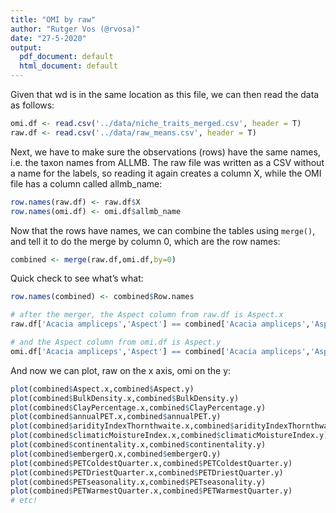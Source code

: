 ```yaml
---
title: "OMI by raw"
author: "Rutger Vos (@rvosa)"
date: "27-5-2020"
output:
  pdf_document: default
  html_document: default
---
```


Given that wd is in the same location as this file, we can then read the data
as follows:

```r
omi.df <- read.csv('../data/niche_traits_merged.csv', header = T)
raw.df <- read.csv('../data/raw_means.csv', header = T)
```

Next, we have to make sure the observations (rows) have the same names, i.e. the
taxon names from ALLMB. The raw file was written as a CSV without a name for the
labels, so reading it again creates a column X, while the OMI file has a column
called allmb_name:

```r
row.names(raw.df) <- raw.df$X
row.names(omi.df) <- omi.df$allmb_name
```

Now that the rows have names, we can combine the tables using `merge()`, and
tell it to do the merge by column 0, which are the row names:

```r
combined <- merge(raw.df,omi.df,by=0)
```

Quick check to see what's what:

```r
row.names(combined) <- combined$Row.names

# after the merger, the Aspect column from raw.df is Aspect.x
raw.df['Acacia ampliceps','Aspect'] == combined['Acacia ampliceps','Aspect.x']

# and the Aspect column from omi.df is Aspect.y
omi.df['Acacia ampliceps','Aspect'] == combined['Acacia ampliceps','Aspect.y']
```

And now we can plot, raw on the x axis, omi on the y:

```r
plot(combined$Aspect.x,combined$Aspect.y)
plot(combined$BulkDensity.x,combined$BulkDensity.y)
plot(combined$ClayPercentage.x,combined$ClayPercentage.y)
plot(combined$annualPET.x,combined$annualPET.y)
plot(combined$aridityIndexThornthwaite.x,combined$aridityIndexThornthwaite.y)
plot(combined$climaticMoistureIndex.x,combined$climaticMoistureIndex.y)
plot(combined$continentality.x,combined$continentality.y)
plot(combined$embergerQ.x,combined$embergerQ.y)
plot(combined$PETColdestQuarter.x,combined$PETColdestQuarter.y)
plot(combined$PETDriestQuarter.x,combined$PETDriestQuarter.y)
plot(combined$PETseasonality.x,combined$PETseasonality.y)
plot(combined$PETWarmestQuarter.x,combined$PETWarmestQuarter.y)
# etc!
```
